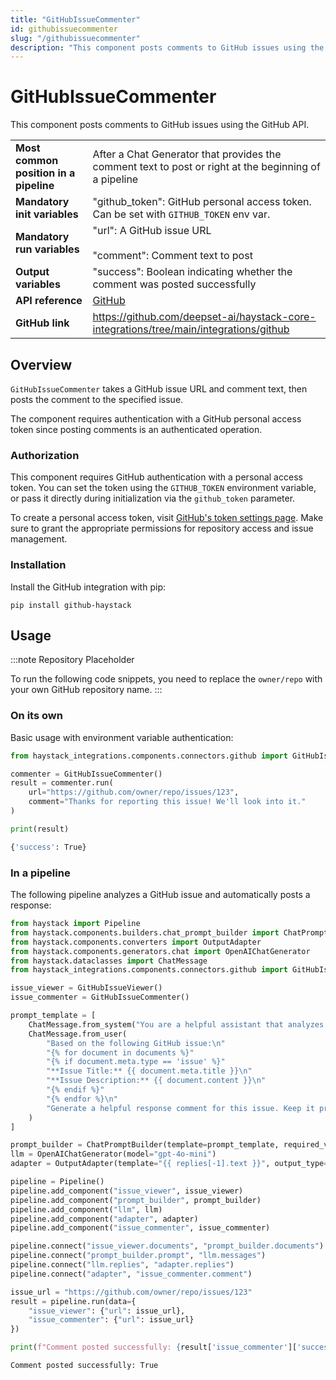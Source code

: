 ```yaml
---
title: "GitHubIssueCommenter"
id: githubissuecommenter
slug: "/githubissuecommenter"
description: "This component posts comments to GitHub issues using the GitHub API."
---
```


# GitHubIssueCommenter

This component posts comments to GitHub issues using the GitHub API.

|  |  |
| --- | --- |
| **Most common position in a pipeline** | After a Chat Generator that provides the comment text to post or right at the beginning of a pipeline |
| **Mandatory init variables** | "github_token": GitHub personal access token. Can be set with `GITHUB_TOKEN` env var. |
| **Mandatory run variables** | "url": A GitHub issue URL  <br /> <br />"comment": Comment text to post |
| **Output variables** | "success": Boolean indicating whether the comment was posted successfully |
| **API reference** | [GitHub](/reference/integrations-github) |
| **GitHub link** | https://github.com/deepset-ai/haystack-core-integrations/tree/main/integrations/github |

## Overview

`GitHubIssueCommenter` takes a GitHub issue URL and comment text, then posts the comment to the specified issue.

The component requires authentication with a GitHub personal access token since posting comments is an authenticated operation.

### Authorization

This component requires GitHub authentication with a personal access token. You can set the token using the `GITHUB_TOKEN` environment variable, or pass it directly during initialization via the `github_token` parameter.

To create a personal access token, visit [GitHub's token settings page](https://github.com/settings/tokens). Make sure to grant the appropriate permissions for repository access and issue management.

### Installation

Install the GitHub integration with pip:

```shell
pip install github-haystack
```

## Usage

:::note Repository Placeholder

To run the following code snippets, you need to replace the `owner/repo` with your own GitHub repository name.
:::

### On its own

Basic usage with environment variable authentication:

```python
from haystack_integrations.components.connectors.github import GitHubIssueCommenter

commenter = GitHubIssueCommenter()
result = commenter.run(
    url="https://github.com/owner/repo/issues/123",
    comment="Thanks for reporting this issue! We'll look into it."
)

print(result)
```

```bash
{'success': True}
```

### In a pipeline

The following pipeline analyzes a GitHub issue and automatically posts a response:

```python
from haystack import Pipeline
from haystack.components.builders.chat_prompt_builder import ChatPromptBuilder
from haystack.components.converters import OutputAdapter
from haystack.components.generators.chat import OpenAIChatGenerator
from haystack.dataclasses import ChatMessage
from haystack_integrations.components.connectors.github import GitHubIssueViewer, GitHubIssueCommenter

issue_viewer = GitHubIssueViewer()
issue_commenter = GitHubIssueCommenter()

prompt_template = [
    ChatMessage.from_system("You are a helpful assistant that analyzes GitHub issues and creates appropriate responses."),
    ChatMessage.from_user(
        "Based on the following GitHub issue:\n"
        "{% for document in documents %}"
        "{% if document.meta.type == 'issue' %}"
        "**Issue Title:** {{ document.meta.title }}\n"
        "**Issue Description:** {{ document.content }}\n"
        "{% endif %}"
        "{% endfor %}\n"
        "Generate a helpful response comment for this issue. Keep it professional and concise."
    )
]

prompt_builder = ChatPromptBuilder(template=prompt_template, required_variables="*")
llm = OpenAIChatGenerator(model="gpt-4o-mini")
adapter = OutputAdapter(template="{{ replies[-1].text }}", output_type=str)

pipeline = Pipeline()
pipeline.add_component("issue_viewer", issue_viewer)
pipeline.add_component("prompt_builder", prompt_builder)
pipeline.add_component("llm", llm)
pipeline.add_component("adapter", adapter)
pipeline.add_component("issue_commenter", issue_commenter)

pipeline.connect("issue_viewer.documents", "prompt_builder.documents")
pipeline.connect("prompt_builder.prompt", "llm.messages")
pipeline.connect("llm.replies", "adapter.replies")
pipeline.connect("adapter", "issue_commenter.comment")

issue_url = "https://github.com/owner/repo/issues/123"
result = pipeline.run(data={
    "issue_viewer": {"url": issue_url},
    "issue_commenter": {"url": issue_url}
})

print(f"Comment posted successfully: {result['issue_commenter']['success']}")
```

```
Comment posted successfully: True
```
